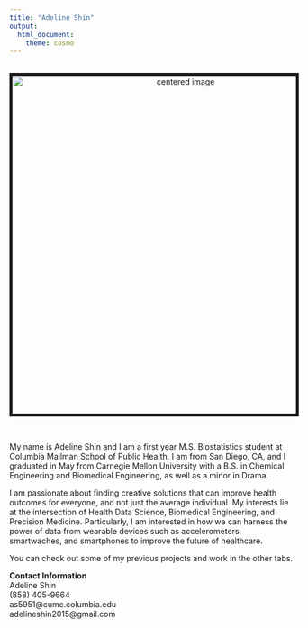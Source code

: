 ```yaml
---
title: "Adeline Shin"
output: 
  html_document:
    theme: cosmo
---
```

<head>
<!-- Global site tag (gtag.js) - Google Analytics -->
<script async src="https://www.googletagmanager.com/gtag/js?id=UA-91329217-2"></script>
<script>
  window.dataLayer = window.dataLayer || [];
  function gtag(){dataLayer.push(arguments);}
  gtag('js', new Date());

  gtag('config', 'UA-91329217-2');
</script>
</head>

<br> <center>
<img src="./files/DSC_0082.jpg" style="border:5px solid" width="600" height="auto" alt="centered image">
</center> <br>

My name is Adeline Shin and I am a first year M.S. Biostatistics student at Columbia Mailman School of Public Health. I am from San Diego, CA, and I graduated in May from Carnegie Mellon University with a B.S. in Chemical Engineering and Biomedical Engineering, as well as a minor in Drama.

I am passionate about finding creative solutions that can improve health outcomes for everyone, and not just the average individual. My interests lie at the intersection of Health Data Science, Biomedical Engineering, and Precision Medicine. Particularly, I am interested in how we can harness the power of data from wearable devices such as accelerometers, smartwaches, and smartphones to improve the future of healthcare.

You can check out some of my previous projects and work in the other tabs.
<br>

**Contact Information**  
Adeline Shin  
(858) 405-9664  
as5951@cumc.columbia.edu  
adelineshin2015@gmail.com
